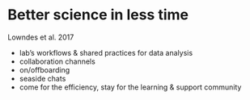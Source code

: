 # Better science in less time {#bsilt}


Lowndes et al. 2017  


- lab’s workflows & shared practices for data analysis
- collaboration channels
- on/offboarding
- seaside chats
- come for the efficiency, stay for the learning & support community
